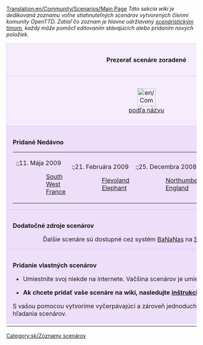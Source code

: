 [[Translation:en/Community/Scenarios/Main Page]]
{{en/Community/Scenarios/Shortcut|scenáre}}
''Táto sekcia wiki je dedikovaná zoznamu voľne stiahnuteľných scenárov vytvorených členmi komunity OpenTTD. Zatiaľ čo zoznam je hlavne udržiavaný [[sk/Scenáristický Tím|scenáristickým tímom]], každý môže pomôcť editovaním stávajúcich alebo pridaním nových položiek.''

{{en/-}}

{| cellspacing="3" class="mainpagetable" align="center" width="100%"
|- valign="top" 
|colspan="7" style="font-size: 100%; BACKGROUND-COLOR: #F5EDFC; border: 1px solid #E1BBFF; margin: 0; padding: 1em; text-align: center"|<font size="3">'''Prezerať scenáre zoradené'''</font>
|-
|style="font-size: 100%; BACKGROUND-COLOR: #F5EDFC; border: 1px solid #E1BBFF; margin: 0; padding: 1em; text-align: center; width:14%"|[[File:en/Community/Scenarios/Scnlist-alphabetical.png|48px]]<br />[[sk/Community/Scenarios/Zoznam scenárov|podľa názvu]]
|style="font-size: 100%; BACKGROUND-COLOR: #F5EDFC; border: 1px solid #E1BBFF; margin: 0; padding: 1em; text-align: center; width:14%"|[[File:en/Community/Scenarios/Scnlist-difficulty.png|48px]]<br />[[sk/Community/Scenarios/Difficulty/Main Page|podľa obtiažnosti]]
|style="font-size: 100%; BACKGROUND-COLOR: #F5EDFC; border: 1px solid #E1BBFF; margin: 0; padding: 1em; text-align: center; width:14%"|[[File:en/Community/Scenarios/Scnlist-industries.png|48px]]<br />[[sk/Zoznam scenárov podľa množstva priemyslu|podľa množstva priemyslu]]
|style="font-size: 100%; BACKGROUND-COLOR: #F5EDFC; border: 1px solid #E1BBFF; margin: 0; padding: 1em; text-align: center; width:14%"|[[File:en/Community/Scenarios/Scnlist-relief.png|48px]]<br />[[sk/Zoznam scenárov podľa reliéfu|podľa reliéfu]]
|style="font-size: 100%; BACKGROUND-COLOR: #F5EDFC; border: 1px solid #E1BBFF; margin: 0; padding: 1em; text-align: center; width:14%"|[[File:en/Community/Scenarios/Scnlist-setting.png|48px]]<br />[[sk/Zoznam scenárov podľa prostredia|podľa prostredia]]
|style="font-size: 100%; BACKGROUND-COLOR: #F5EDFC; border: 1px solid #E1BBFF; margin: 0; padding: 1em; text-align: center; width:14%"|[[File:en/Community/Scenarios/Scnlist-size.png|48px]]<br />[[sk/Zoznam scenárov podľa veľkosti|podľa veľkosti]]
|style="font-size: 100%; BACKGROUND-COLOR: #F5EDFC; border: 1px solid #E1BBFF; margin: 0; padding: 1em; text-align: center; width:14%"|[[File:en/Community/Scenarios/Scnlist-realworld.png|48px]]<br />[[sk/Zoznam scenárov založených na reálnom svete|podľa reálneho sveta]]
|-
|colspan="7" style="font-size: 100%; BACKGROUND-COLOR: #EDDEFA; border: 1px solid #E1BBFF; margin: 0; padding: 1em 1em 0em 1em; text-align: left;"|

<font size="3">'''Pridané Nedávno'''</font>

{| style="BACKGROUND-COLOR: #EDDEFA"
|- valign="top"
|
:;11. Mája 2009
::[[en/Community/Scenarios/South West France|South West France]]
|
:;21. Februára 2009
::[[en/Community/Scenarios/Flevoland|Flevoland]]
::[[en/Community/Scenarios/Elephant|Elephant]]
|
:;25. Decembra 2008
::[[en/Community/Scenarios/Northumberland, England|Northumberland, England]]
|
:;08. Decembra 2008
::[[en/Community/Scenarios/South Yorkshire|South Yorkshire]]
|}

|-
|colspan="7" style="font-size: 100%; BACKGROUND-COLOR: #EDDEFA; border: 1px solid #E1BBFF; margin: 0; padding: 1em 1em 0em 1em; text-align: left;"|

<font size="3">'''Dodatočné zdroje scenárov'''</font>

::Ďalšie scenáre sú dostupné cez systém [[sk/Bananas|BaNaNas]] na [http://bananas.openttd.org/en/scenario/ Scenáre BaNaNas].

|-
|colspan="7" style="font-size: 100%; BACKGROUND-COLOR: #EDDEFA; border: 1px solid #E1BBFF; margin: 0; padding: 1em 1em 0em 1em; text-align: left;"|

<font size="3">'''Pridanie vlastných scenárov'''</font>

*Umiestnite svoj niekde na internete. Vačšina scenárov je umiestnená na [http://tt-forums.net tt-forums].

*'''Ak chcete pridať vaše scenáre na wiki, nasledujte [[en/Scenáristický Tím#ako-pridat-scenar-sk|inštrukcie scenáristického tímu]].'''

S vašou pomocou vytvoríme vyčerpávajúci a zároveň jednoduchý spôsob ukladania a hľadania scenárov.

|-
|}

[[Category:sk/Zoznamy scenárov]]